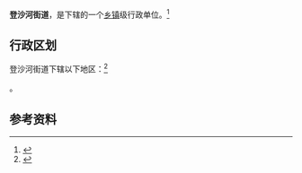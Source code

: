 {{中国乡级行政区|21/02/13/017/000}}

'''登沙河街道'''，是{{PRC admin/fullname|21/02/13/017/000|3}}下辖的一个[[乡镇|乡镇]]级行政单位。<ref>{{PRC admin/ref sgc|{{PRC admin/parent|21/02/13/017/000}}}}</ref>

== 行政区划 ==

登沙河街道下辖以下地区：<ref>{{PRC admin/ref sgc|21/02/13/017/000}}</ref>

{{PRC admin/children|21/02/13/017/000}}。

== 参考资料 ==

{{reflist}}

{{行政区划小作品}}
{{PRC admin/navcat|21/02/13/017/000}}